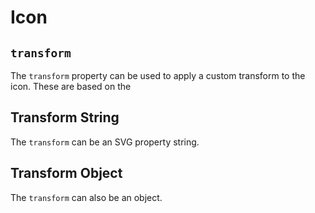 
# Icon

## `transform`

The `transform` property can be used to apply a custom transform to the icon.
These are based on the <Link
  href="https://fontawesome.com/docs/web/style/power-transform"
  text="Font Awesome transforms"
  targetBlank/>

## Transform String

The `transform` can be an SVG property string.

<Example
  Component={TransStr}
  code={TransStrSrc}
  undent={4}
  expand
/>

## Transform Object

The `transform` can also be an object.

<Example
  Component={TransObj}
  code={TransObjSrc}
  undent={4}
  expand
/>

